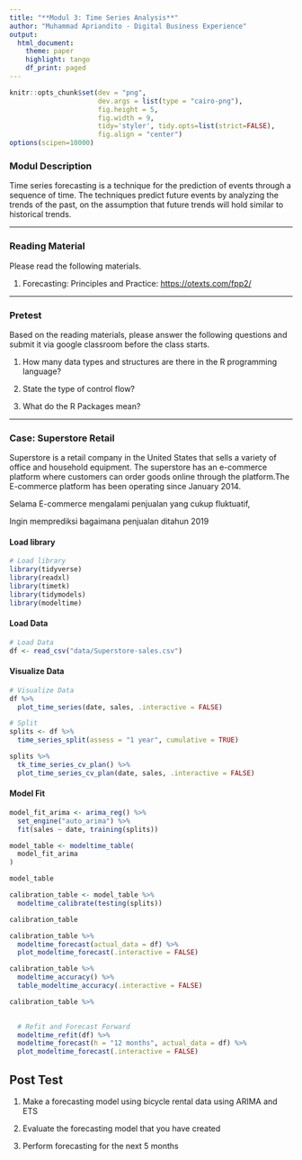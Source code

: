 ```yaml
---
title: "**Modul 3: Time Series Analysis**"
author: "Muhammad Apriandito - Digital Business Experience"
output:
  html_document:
    theme: paper
    highlight: tango
    df_print: paged
---
```


```r
knitr::opts_chunk$set(dev = "png", 
                      dev.args = list(type = "cairo-png"), 
                      fig.height = 5, 
                      fig.width = 9, 
                      tidy='styler', tidy.opts=list(strict=FALSE), 
                      fig.align = "center")
options(scipen=10000)
```

### **Modul Description**

Time series forecasting is a technique for the prediction of events through a sequence of time. The techniques predict future events by analyzing the trends of the past, on the assumption that future trends will hold similar to historical trends.

------------------------------------------------------------------------

### **Reading Material**

Please read the following materials.

1.  Forecasting: Principles and Practice: <https://otexts.com/fpp2/>

------------------------------------------------------------------------

### **Pretest**

Based on the reading materials, please answer the following questions and submit it via google classroom before the class starts.

1.  How many data types and structures are there in the R programming language?

2.  State the type of control flow?

3.  What do the R Packages mean?

------------------------------------------------------------------------

### **Case: Superstore Retail**

Superstore is a retail company in the United States that sells a variety of office and household equipment. The superstore has an e-commerce platform where customers can order goods online through the platform.The E-commerce platform has been operating since January 2014.

Selama E-commerce mengalami penjualan yang cukup fluktuatif,

Ingin memprediksi bagaimana penjualan ditahun 2019

#### **Load library**

```r
# Load library
library(tidyverse)
library(readxl)
library(timetk)
library(tidymodels)
library(modeltime)
```

#### **Load Data**

```r
# Load Data
df <- read_csv("data/Superstore-sales.csv") 
```

#### **Visualize Data**

```r
# Visualize Data
df %>%
  plot_time_series(date, sales, .interactive = FALSE)
```

```r
# Split
splits <- df %>%
  time_series_split(assess = "1 year", cumulative = TRUE)
```

```r
splits %>%
  tk_time_series_cv_plan() %>%
  plot_time_series_cv_plan(date, sales, .interactive = FALSE)
```

#### **Model Fit**

```r
model_fit_arima <- arima_reg() %>%
  set_engine("auto_arima") %>%
  fit(sales ~ date, training(splits))
```

```r
model_table <- modeltime_table(
  model_fit_arima
) 

model_table
```

```r
calibration_table <- model_table %>%
  modeltime_calibrate(testing(splits))

calibration_table
```

```r
calibration_table %>%
  modeltime_forecast(actual_data = df) %>%
  plot_modeltime_forecast(.interactive = FALSE)
```

```r
calibration_table %>%
  modeltime_accuracy() %>%
  table_modeltime_accuracy(.interactive = FALSE)
```

```r
calibration_table %>%

  
  # Refit and Forecast Forward
  modeltime_refit(df) %>%
  modeltime_forecast(h = "12 months", actual_data = df) %>%
  plot_modeltime_forecast(.interactive = FALSE)
```

## Post Test

1.  Make a forecasting model using bicycle rental data using ARIMA and ETS

2.  Evaluate the forecasting model that you have created

3.  Perform forecasting for the next 5 months
